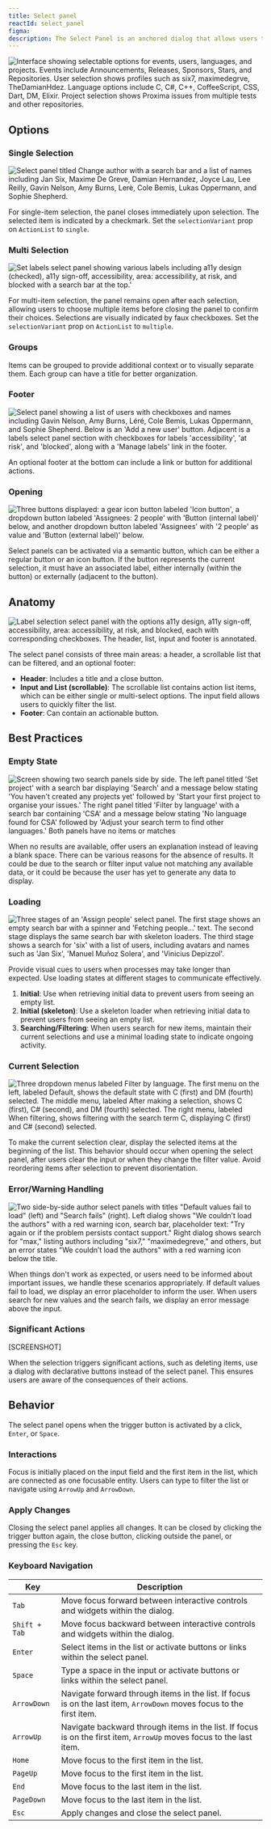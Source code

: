 ```yaml
---
title: Select panel
reactId: select_panel
figma:
description: The Select Panel is an anchored dialog that allows users to quickly navigate and select one or multiple items from a list. It includes a text input for filtering, supports item grouping, and offers a footer for additional actions. Changes are applied upon closing the panel.
---
```



![Interface showing selectable options for events, users, languages, and projects. Events include Announcements, Releases, Sponsors, Stars, and Repositories. User selection shows profiles such as six7, maximedegrve, TheDamianHdez. Language options include C, C#, C++, CoffeeScript, CSS, Dart, DM, Elixir. Project selection shows Proxima issues from multiple tests and other repositories.](https://github.com/user-attachments/assets/b0c1f1cb-0446-4767-9d19-c15b87b53fda)

## Options

### Single Selection

![Select panel titled Change author with a search bar and a list of names including Jan Six, Maxime De Greve, Damian Hernandez, Joyce Lau, Lee Reilly, Gavin Nelson, Amy Burns, Lerè, Cole Bemis, Lukas Oppermann, and Sophie Shepherd.](https://github.com/user-attachments/assets/673b6671-47a8-46ed-9200-dc2a1710f374)

For single-item selection, the panel closes immediately upon selection. The selected item is indicated by a checkmark. Set the `selectionVariant` prop on `ActionList` to `single`.

### Multi Selection

![Set labels select panel showing various labels including a11y design (checked), a11y sign-off, accessibility, area: accessibility, at risk, and blocked with a search bar at the top.'](https://github.com/user-attachments/assets/bcf32736-35c9-42c2-837a-6a62767bbcec)

For multi-item selection, the panel remains open after each selection, allowing users to choose multiple items before closing the panel to confirm their choices. Selections are visually indicated by faux checkboxes. Set the `selectionVariant` prop on `ActionList` to `multiple`.

### Groups

Items can be grouped to provide additional context or to visually separate them. Each group can have a title for better organization.

### Footer

![Select panel showing a list of users with checkboxes and names including Gavin Nelson, Amy Burns, Léré, Cole Bemis, Lukas Oppermann, and Sophie Shepherd. Below is an 'Add a new user' button. Adjacent is a labels select panel section with checkboxes for labels 'accessibility', 'at risk', and 'blocked', along with a 'Manage labels' link in the footer.](https://github.com/user-attachments/assets/7c1c4ad0-5fae-45fb-b932-006d3dd1aed4)

An optional footer at the bottom can include a link or button for additional actions.

### Opening

![Three buttons displayed: a gear icon button labeled 'Icon button', a dropdown button labeled 'Assignees: 2 people' with 'Button (internal label)' below, and another dropdown button labeled 'Assignees' with '2 people' as value and 'Button (external label)' below.](https://github.com/user-attachments/assets/90c9ffa3-302c-4a59-b8d3-5f8f747489bd)

Select panels can be activated via a semantic button, which can be either a regular button or an icon button. If the button represents the current selection, it must have an associated label, either internally (within the button) or externally (adjacent to the button).

## Anatomy

![Label selection select panel with the options a11y design, a11y sign-off, accessibility, area: accessibility, at risk, and blocked, each with corresponding checkboxes. The header, list, input and footer is annotated.](https://github.com/user-attachments/assets/4eaaba98-1fa7-4d7a-a243-0007cd4cc1b4)

The select panel consists of three main areas: a header, a scrollable list that can be filtered, and an optional footer:

- **Header**: Includes a title and a close button.
- **Input and List (scrollable)**: The scrollable list contains action list items, which can be either single or multi-select options. The input field allows users to quickly filter the list.
- **Footer**: Can contain an actionable button.

## Best Practices

### Empty State

![Screen showing two search panels side by side. The left panel titled 'Set project' with a search bar displaying 'Search' and a message below stating 'You haven't created any projects yet' followed by 'Start your first project to organise your issues.' The right panel titled 'Filter by language' with a search bar containing 'CSA' and a message below stating 'No language found for CSA' followed by 'Adjust your search term to find other languages.' Both panels have no items or matches](https://github.com/user-attachments/assets/7e4568fa-60be-44a3-b968-f2f0b6dcbb94)

When no results are available, offer users an explanation instead of leaving a blank space. There can be various reasons for the absence of results. It could be due to the search or filter input value not matching any available data, or it could be because the user has yet to generate any data to display.

### Loading

![Three stages of an 'Assign people' select panel. The first stage shows an empty search bar with a spinner and 'Fetching people...' text. The second stage displays the same search bar with skeleton loaders. The third stage shows a search for 'six' with a list of users, including avatars and names such as 'Jan Six', 'Manuel Muñoz Solera', and 'Vinicius Depizzol'.](https://github.com/user-attachments/assets/bcd1e1d7-ad71-4820-ba8f-487a0462137f)

Provide visual cues to users when processes may take longer than expected. Use loading states at different stages to communicate effectively.

1. **Initial**: Use when retrieving initial data to prevent users from seeing an empty list.
2. **Initial (skeleton)**: Use a skeleton loader when retrieving initial data to prevent users from seeing an empty list.
3. **Searching/Filtering**: When users search for new items, maintain their current selections and use a minimal loading state to indicate ongoing activity.

### Current Selection

![Three dropdown menus labeled Filter by language. The first menu on the left, labeled Default, shows the default state with C (first) and DM (fourth) selected. The middle menu, labeled After making a selection, shows C (first), C# (second), and DM (fourth) selected. The right menu, labeled When filtering, shows filtering with the search term C, displaying C (first) and C# (second) selected.](https://github.com/user-attachments/assets/12f4dd86-ec9b-4a9e-8246-e92bed87fa00)

To make the current selection clear, display the selected items at the beginning of the list. This behavior should occur when opening the select panel, after users clear the input or when they change the filter value. Avoid reordering items after selection to prevent disorientation.

### Error/Warning Handling

![Two side-by-side author select panels with titles "Default values fail to load" (left) and "Search fails" (right). Left dialog shows "We couldn’t load the authors" with a red warning icon, search bar, placeholder text: "Try again or if the problem persists contact support." Right dialog shows search for "max," listing authors including "six7," "maximedegreve," and others, but an error states "We couldn’t load the authors" with a red warning icon below the title.](https://github.com/user-attachments/assets/272174b3-7f32-45cc-8ad1-9b063f8d98a4)

When things don't work as expected, or users need to be informed about important issues, we handle these scenarios appropriately. If default values fail to load, we display an error placeholder to inform the user. When users search for new values and the search fails, we display an error message above the input.

### Significant Actions

[SCREENSHOT]

When the selection triggers significant actions, such as deleting items, use a dialog with declarative buttons instead of the select panel. This ensures users are aware of the consequences of their actions.

## Behavior

The select panel opens when the trigger button is activated by a click, `Enter`, or `Space`.

### Interactions

Focus is initially placed on the input field and the first item in the list, which are connected as one focusable entity. Users can type to filter the list or navigate using `ArrowUp` and `ArrowDown`.

### Apply Changes

Closing the select panel applies all changes. It can be closed by clicking the trigger button again, the close button, clicking outside the panel, or pressing the `Esc` key.

### Keyboard Navigation

| Key           | Description                                                                                                          |
| ------------- | -------------------------------------------------------------------------------------------------------------------- |
| `Tab`         | Move focus forward between interactive controls and widgets within the dialog.                                       |
| `Shift + Tab` | Move focus backward between interactive controls and widgets within the dialog.                                      |
| `Enter`       | Select items in the list or activate buttons or links within the select panel.                                       |
| `Space`       | Type a space in the input or activate buttons or links within the select panel.                                      |
| `ArrowDown`   | Navigate forward through items in the list. If focus is on the last item, `ArrowDown` moves focus to the first item. |
| `ArrowUp`     | Navigate backward through items in the list. If focus is on the first item, `ArrowUp` moves focus to the last item.  |
| `Home`        | Move focus to the first item in the list.                                                                            |
| `PageUp`      | Move focus to the first item in the list.                                                                            |
| `End`         | Move focus to the last item in the list.                                                                             |
| `PageDown`    | Move focus to the last item in the list.                                                                             |
| `Esc`         | Apply changes and close the select panel.                                                                            |
